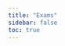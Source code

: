 ```yaml
---
title: "Exams"
sidebar: false
toc: true
---
```


```{=html}
<!--
## Midterm 1

Midterm 1 will be take-home. The midterm will be created as a Quiz in Canvas, and will be available/live starting at 5:00pm on Friday, March 29 through 11:59pm on Monday, April 1. You must upload your completed midterm to Canvas.

If applicable, please send me a Letter of Accommodation before Spring Break!

### Content

The first midterm will cover content up to material on 03/14 in Week 5. There will be some questions that ask you to use R.

### Format

The exam is intended to take 2.5 hours to complete, although you will have 4 hours starting at the time that you download the midterm to complete it. You must upload your solutions to Canvas by the end of those 4 hours. It is your responsibility to ensure that your Midterm is uploaded correctly to Canvas. Please double-check that you have indeed submitted your midterm.

Your solutions should be neatly written or typed. If you scan your handwritten solutions, please be sure to review the legibility of your scan before uploading to Canvas. For the R component, you must submit a knitted PDF/HTML document, and not the original .Rmd file.

### Resources

This midterm is open-book, but not open-people. That is, the only person you are allowed to talk to about the midterm while it is "live" (available to the class) is Prof. Tang. This means that you should not ask someone if they've taken the midterm, how it went, etc. until after the official due date.

You may use any notes you've taken for this class and your MATH/STAT 310 course, your work on previous assignments/practice problems and its associated feedback, my recorded videos, and DeGroot and Schervish’s textbook. For problems asking you to perform analyses or computations in R, remember that you may reference any of the R help files by typing `?functionname`.

You may also use WolframAlpha, Maple, Mathematica, Desmos, or Symbolab to assist with calculating integrals, derivatives, or algebraic simplification. If you use technology to assist calculating, please clearly reference the cite you used to assist you, and write down the explicit expression/code you input.

You may not use any other resources other than those listed above. That means no open internet/Google search or ChatGPT. If you have questions about whether a resource can be used, you are welcome to e-mail me.

I will be regularly checking my e-mail from 8am-8pm while the midterm is live, but there might be delays of up to an hour in my responses.

### Preparation

The best preparation you can do for the exam is to organize your notes and/or homework to make finding information and examples as quick and efficient as possible. Beyond that, you should attempt to accurately assess what topics you have mastered and which you need to practice more. A good starting point is to review the list of objectives on each daily assignment. Another way to prepare is to create your own study guide with summaries of the important concepts, along with example problems you’ve designed and solved. As you study, it would be a good idea to compile lists of questions that you might have for Prof. Tang/the class.

I encourage you to re-visit and re-do previous homework problems and practice problems. There are many practice problems that we did not have time to get to. Solutions to selected problems will be made available via Canvas over Spring Break.

Exam problems will be comparable in difficulty to those exhibited in class and assigned for homework. Some exam questions may be similar to problems you have seen before, while others will require you to synthesize your knowledge in new ways.

### Review Problems

For extra practice, several additional review problems will be made available below towards the end of Spring Break. While these questions are representative of the typical scope and difficulty of individual exam questions, this review is not comprehensive, nor does it necessarily represent the total amount of time available for the exam.

 -->
```
